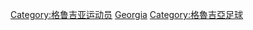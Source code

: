 {{Catnav|頁面分類|各種主題的頁面分類|按國家分類|各國體育|格魯吉亞體育}}
{{Commons category|Association football players from Georgia}}

[[Category:格鲁吉亚运动员|Category:格鲁吉亚运动员]]
[[Category:各国足球运动员|Georgia]]
[[Category:格魯吉亞足球|Category:格魯吉亞足球]]